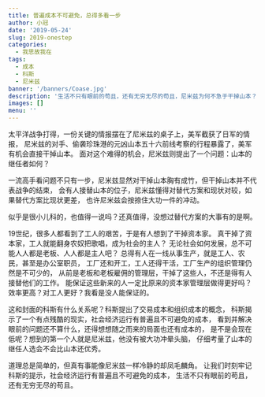 ```yaml
---
title: 普遍成本不可避免，总得多看一步
author: 小冠
date: '2019-05-24'
slug: 2019-onestep
categories:
  - 我思故我在
tags:
  - 成本
  - 科斯
  - 尼米兹
banner: '/banners/Coase.jpg'
description: '生活不只有眼前的苟且，还有无穷无尽的苟且，尼米兹为何不急于干掉山本？这和科斯又有什么关系？'
images: []
menu: ''
---
```


<!--more-->
太平洋战争打得，一份关键的情报摆在了尼米兹的桌子上，美军截获了日军的情报，
尼米兹的对手、偷袭珍珠港的元凶山本五十六前线考察的行程暴露了，美军有机会直接干掉山本。
面对这个难得的机会，尼米兹则提出了一个问题：山本的继任者如何？

一流高手看问题不只有一步，尼米兹显然对干掉山本胸有成竹，但干掉山本并不代表战争的结束，
会有人接替山本的位子，尼米兹懂得对替代方案和现状对较，如果替代方案比现状更差，
也许尼米兹会按捺住大功一件的冲动。

似乎是很小儿科的，也值得一说吗？还真值得，没想过替代方案的大事有的是啊。

19世纪，很多人都看到了工人的艰苦，于是有人想到了干掉资本家。
真干掉了资本家，工人就能翻身农奴把歌唱，成为社会的主人？
无论社会如何发展，总不可能人人都是老板、人人都是主人吧？
总得有人在一线从事生产，就是工人、农民，甚至是办公室职员，
工厂还和开工，工人还得干活，工厂生产的组织管理仍然是不可少的，
从前是老板和老板雇佣的管理层，干掉了这些人，不还是得有人接替他们的工作。
能保证这些新来的人一定比原来的资本家管理层做得更好吗？
效率更高？对工人更好？我看是没人能保证的。

这和封面的科斯有什么关系呢？科斯提出了交易成本和组织成本的概念，
科斯揭示了一个有点残酷的现实，社会经济运行有普遍且不可避免的成本，
看到并解决眼前的问题还不算什么，还得想想随之而来的局面也还有成本的，
是不是会现在低呢？想到的第一个人就是尼米兹，他没有被大功冲晕头脑，
仔细考量了山本的继任人选会不会比山本还优秀。

道理总是简单的，但真有事能像尼米兹一样冷静的却凤毛麟角。
让我们时刻牢记科斯的提示，社会经济运行有普遍且不可避免的成本，
生活不只有眼前的苟且，还有无穷无尽的苟且。